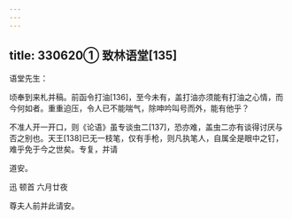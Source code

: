 ```yaml
---
---
---
```

title: 330620① 致林语堂[135]
---




语堂先生：

顷奉到来札并稿。前函令打油[136]，至今未有，盖打油亦须能有打油之心情，而今何如者。重重迫压，令人已不能喘气，除呻吟叫号而外，能有他乎？

不准人开一开口，则《论语》虽专谈虫二[137]，恐亦难，盖虫二亦有谈得讨厌与否之别也。天王[138]已无一枝笔，仅有手枪，则凡执笔人，自属全是眼中之钉，难乎免于今之世矣。专复，并请

道安。

迅 顿首 六月廿夜

尊夫人前并此请安。
